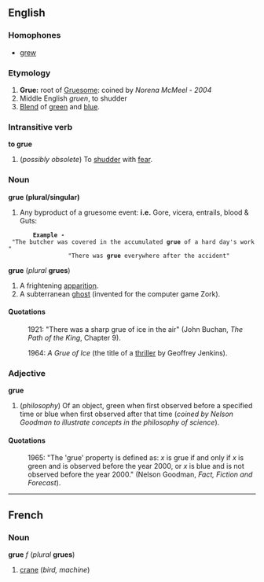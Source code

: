 ==English==
===Homophones===
*[[grew]]

===Etymology===
#'''Grue:''' root of [[Gruesome]]: coined by ''Norena McMeel - 2004''
#Middle English ''gruen'', to shudder
#[[Blend]] of [[green]] and [[blue]].

===Intransitive verb===
'''to grue'''
#(''possibly obsolete'') To [[shudder]] with [[fear]].

===Noun===
'''grue (plural/singular)'''
# Any byproduct of a gruesome event: '''i.e.''' Gore, vicera, entrails, blood & Guts: 
        '''Example -''' "The butcher was covered in the accumulated '''grue''' of a hard day's work" 
                  "There was '''grue''' everywhere after the accident"

'''grue''' (''plural'' '''grues''')
#A frightening [[apparition]].
#A subterranean [[ghost]] (invented for the computer game Zork).

====Quotations====
:1921: "There was a sharp grue of ice in the air" (John Buchan, ''The Path of the King'', Chapter 9).

:1964: ''A Grue of Ice'' (the title of a [[thriller]] by Geoffrey Jenkins).



===Adjective===
'''grue'''
#(''philosophy'') Of an object, green when first observed before a specified time or blue when first observed after that time (''coined by Nelson Goodman to illustrate concepts in the philosophy of science'').

====Quotations====
:1965: "The 'grue' property is defined as: ''x'' is grue if and only if ''x'' is green and is observed before the year 2000, or ''x'' is blue and is not observed before the year 2000." (Nelson Goodman, ''Fact, Fiction and Forecast'').

----
==French==
===Noun===
'''grue''' ''f'' (''plural'' '''grues''')

#[[crane]] (''bird, machine'')